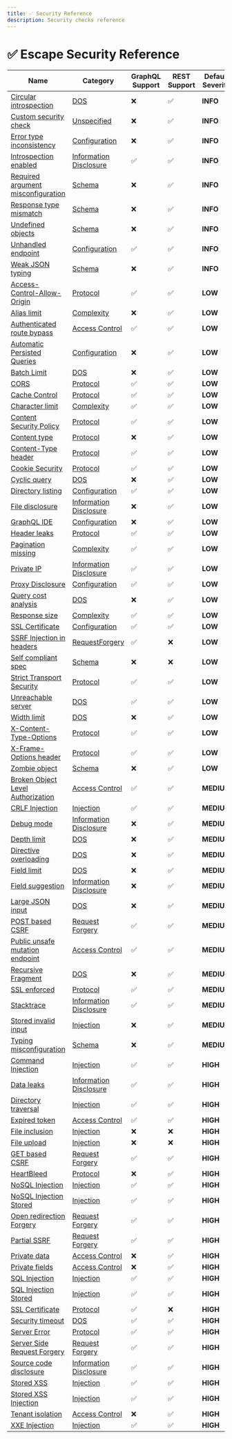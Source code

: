 ```yaml
---
title: ✅ Security Reference
description: Security checks reference
---
```



# ✅ Escape Security Reference

| Name | Category | GraphQL Support | REST Support | Default Severity | OWASP 2023 |
| ---- | -------- | --------------- | ------------ | ---------------- | ---------- |
| [Circular introspection](./dos/graphql_circular_introspection) | [DOS](../dos) | ❌ | ✅ |**<span className="info-severityom">INFO</span>** | [A08:2023](https://github.com/OWASP/API-Security/blob/master/editions/2023/en/0xa8-lack-of-protection-from-automated-threats.md) |
| [Custom security check](./unspecified/security_check) | [Unspecified](../unspecified) | ❌ | ✅ |**<span className="info-severityom">INFO</span>** | [A08:2023](https://github.com/OWASP/API-Security/blob/master/editions/2023/en/0xa8-lack-of-protection-from-automated-threats.md) |
| [Error type inconsistency](./configuration/error_type_inconsistency) | [Configuration](../configuration) | ❌ | ✅ |**<span className="info-severityom">INFO</span>** | [A08:2023](https://github.com/OWASP/API-Security/blob/master/editions/2023/en/0xa8-lack-of-protection-from-automated-threats.md) |
| [Introspection enabled](./information_disclosure/introspection_enabled) | [Information Disclosure](../information%20disclosure) | ✅ | ✅ |**<span className="info-severityom">INFO</span>** | [A07:2023](https://github.com/OWASP/API-Security/blob/master/editions/2023/en/0xa7-security-misconfiguration.md) |
| [Required argument misconfiguration](./schema/required_argument_misconfiguration) | [Schema](../schema) | ❌ | ✅ |**<span className="info-severityom">INFO</span>** | [A08:2023](https://github.com/OWASP/API-Security/blob/master/editions/2023/en/0xa8-lack-of-protection-from-automated-threats.md) |
| [Response type mismatch](./schema/response_type_missmatch) | [Schema](../schema) | ❌ | ✅ |**<span className="info-severityom">INFO</span>** | [A08:2019](https://github.com/OWASP/API-Security/blob/master/editions/2019/en/0xa8-injection.md) |
| [Undefined objects](./schema/undefined_object) | [Schema](../schema) | ❌ | ✅ |**<span className="info-severityom">INFO</span>** | [A09:2023](https://github.com/OWASP/API-Security/blob/master/editions/2023/en/0xa9-improper-assets-management.md) |
| [Unhandled endpoint](./configuration/unhandled_route) | [Configuration](../configuration) | ✅ | ✅ |**<span className="info-severityom">INFO</span>** | [A02:2023](https://github.com/OWASP/API-Security/blob/master/editions/2023/en/0xa2-broken-authentication.md) |
| [Weak JSON typing](./schema/weak_json_typing) | [Schema](../schema) | ❌ | ✅ |**<span className="info-severityom">INFO</span>** | [A08:2019](https://github.com/OWASP/API-Security/blob/master/editions/2019/en/0xa8-injection.md) |
| [Access-Control-Allow-Origin](./protocol/access_control_allow_origin) | [Protocol](../protocol) | ✅ | ✅ |**<span className="low-severity">LOW</span>** | [A07:2023](https://github.com/OWASP/API-Security/blob/master/editions/2023/en/0xa7-security-misconfiguration.md) |
| [Alias limit](./dos/graphql_alias_limit) | [Complexity](../complexity) | ❌ | ✅ |**<span className="low-severity">LOW</span>** | [A05:2023](https://github.com/OWASP/API-Security/blob/master/editions/2023/en/0xa5-broken-function-level-authorization.md) |
| [Authenticated route bypass](./access_control/auth_bypass) | [Access Control](../access%20control) | ✅ | ✅ |**<span className="low-severity">LOW</span>** | [A02:2023](https://github.com/OWASP/API-Security/blob/master/editions/2023/en/0xa2-broken-authentication.md) |
| [Automatic Persisted Queries](./configuration/graphql_apq) | [Configuration](../configuration) | ❌ | ✅ |**<span className="low-severity">LOW</span>** | [A08:2023](https://github.com/OWASP/API-Security/blob/master/editions/2023/en/0xa8-lack-of-protection-from-automated-threats.md) |
| [Batch Limit](./dos/graphql_batch_limit) | [DOS](../dos) | ❌ | ✅ |**<span className="low-severity">LOW</span>** | [A08:2023](https://github.com/OWASP/API-Security/blob/master/editions/2023/en/0xa8-lack-of-protection-from-automated-threats.md) |
| [CORS](./protocol/cors) | [Protocol](../protocol) | ✅ | ✅ |**<span className="low-severity">LOW</span>** | [A07:2023](https://github.com/OWASP/API-Security/blob/master/editions/2023/en/0xa7-security-misconfiguration.md) |
| [Cache Control](./protocol/cache_control) | [Protocol](../protocol) | ✅ | ✅ |**<span className="low-severity">LOW</span>** | [A07:2023](https://github.com/OWASP/API-Security/blob/master/editions/2023/en/0xa7-security-misconfiguration.md) |
| [Character limit](./dos/character_limit) | [Complexity](../complexity) | ✅ | ✅ |**<span className="low-severity">LOW</span>** | [A08:2023](https://github.com/OWASP/API-Security/blob/master/editions/2023/en/0xa8-lack-of-protection-from-automated-threats.md) |
| [Content Security Policy](./protocol/content_security_policy) | [Protocol](../protocol) | ✅ | ✅ |**<span className="low-severity">LOW</span>** | [A07:2023](https://github.com/OWASP/API-Security/blob/master/editions/2023/en/0xa7-security-misconfiguration.md) |
| [Content type](./protocol/graphql_content_type) | [Protocol](../protocol) | ❌ | ✅ |**<span className="low-severity">LOW</span>** | [A07:2023](https://github.com/OWASP/API-Security/blob/master/editions/2023/en/0xa7-security-misconfiguration.md) |
| [Content-Type header](./protocol/content_type) | [Protocol](../protocol) | ✅ | ✅ |**<span className="low-severity">LOW</span>** | [A07:2023](https://github.com/OWASP/API-Security/blob/master/editions/2023/en/0xa7-security-misconfiguration.md) |
| [Cookie Security](./protocol/set_cookie) | [Protocol](../protocol) | ✅ | ✅ |**<span className="low-severity">LOW</span>** | [A07:2023](https://github.com/OWASP/API-Security/blob/master/editions/2023/en/0xa7-security-misconfiguration.md) |
| [Cyclic query](./dos/cyclic_query) | [DOS](../dos) | ❌ | ✅ |**<span className="low-severity">LOW</span>** | [A07:2023](https://github.com/OWASP/API-Security/blob/master/editions/2023/en/0xa7-security-misconfiguration.md) |
| [Directory listing](./configuration/directory_listing) | [Configuration](../configuration) | ✅ | ✅ |**<span className="low-severity">LOW</span>** | [A01:2023](https://github.com/OWASP/API-Security/blob/master/editions/2023/en/0xa1-broken-object-level-authorization.md) |
| [File disclosure](./information_disclosure/file_disclosure) | [Information Disclosure](../information%20disclosure) | ❌ | ✅ |**<span className="low-severity">LOW</span>** | [A07:2023](https://github.com/OWASP/API-Security/blob/master/editions/2023/en/0xa7-security-misconfiguration.md) |
| [GraphQL IDE](./configuration/ide_enabled) | [Configuration](../configuration) | ❌ | ✅ |**<span className="low-severity">LOW</span>** | [A07:2023](https://github.com/OWASP/API-Security/blob/master/editions/2023/en/0xa7-security-misconfiguration.md) |
| [Header leaks](./protocol/header_leaks) | [Protocol](../protocol) | ✅ | ✅ |**<span className="low-severity">LOW</span>** | [A07:2023](https://github.com/OWASP/API-Security/blob/master/editions/2023/en/0xa7-security-misconfiguration.md) |
| [Pagination missing](./configuration/pagination_missing) | [Complexity](../complexity) | ✅ | ✅ |**<span className="low-severity">LOW</span>** | [A08:2023](https://github.com/OWASP/API-Security/blob/master/editions/2023/en/0xa8-lack-of-protection-from-automated-threats.md) |
| [Private IP](./information_disclosure/private_ip) | [Information Disclosure](../information%20disclosure) | ✅ | ✅ |**<span className="low-severity">LOW</span>** | [A01:2023](https://github.com/OWASP/API-Security/blob/master/editions/2023/en/0xa1-broken-object-level-authorization.md) |
| [Proxy Disclosure](./configuration/proxy_disclosure) | [Configuration](../configuration) | ✅ | ✅ |**<span className="low-severity">LOW</span>** | [A05:2023](https://github.com/OWASP/API-Security/blob/master/editions/2023/en/0xa5-broken-function-level-authorization.md) |
| [Query cost analysis](./dos/graphql_query_cost_analysis) | [DOS](../dos) | ❌ | ✅ |**<span className="low-severity">LOW</span>** | [A08:2023](https://github.com/OWASP/API-Security/blob/master/editions/2023/en/0xa8-lack-of-protection-from-automated-threats.md) |
| [Response size](./complexity/response_size) | [Complexity](../complexity) | ✅ | ✅ |**<span className="low-severity">LOW</span>** | [A07:2023](https://github.com/OWASP/API-Security/blob/master/editions/2023/en/0xa7-security-misconfiguration.md) |
| [SSL Certificate](./configuration/ssl_certificate) | [Configuration](../configuration) | ✅ | ✅ |**<span className="low-severity">LOW</span>** | [A06:2023](https://github.com/OWASP/API-Security/blob/master/editions/2023/en/0xa6-server-side-request-forgery.md) |
| [SSRF Injection in headers](./request_forgery/ssrf_header) | [RequestForgery](../requestforgery) | ✅ | ❌ |**<span className="low-severity">LOW</span>** | [A10:2023](https://github.com/OWASP/API-Security/blob/master/editions/2023/en/0xaa-unsafe-consumption-of-apis.md) |
| [Self compliant spec](./schema/self_compliant_spec) | [Schema](../schema) | ❌ | ❌ |**<span className="low-severity">LOW</span>** | [A02:2023](https://github.com/OWASP/API-Security/blob/master/editions/2023/en/0xa2-broken-authentication.md) |
| [Strict Transport Security](./protocol/strict_transport_security) | [Protocol](../protocol) | ✅ | ✅ |**<span className="low-severity">LOW</span>** | [A07:2023](https://github.com/OWASP/API-Security/blob/master/editions/2023/en/0xa7-security-misconfiguration.md) |
| [Unreachable server](./dos/unreachable_server) | [DOS](../dos) | ✅ | ✅ |**<span className="low-severity">LOW</span>** | [A08:2023](https://github.com/OWASP/API-Security/blob/master/editions/2023/en/0xa8-lack-of-protection-from-automated-threats.md) |
| [Width limit](./dos/graphql_width_limit) | [DOS](../dos) | ❌ | ✅ |**<span className="low-severity">LOW</span>** | [A04:2023](https://github.com/OWASP/API-Security/blob/master/editions/2023/en/0xa4-unrestricted-resource-consumption.md) |
| [X-Content-Type-Options](./protocol/x_content_type_options) | [Protocol](../protocol) | ✅ | ✅ |**<span className="low-severity">LOW</span>** | [A07:2023](https://github.com/OWASP/API-Security/blob/master/editions/2023/en/0xa7-security-misconfiguration.md) |
| [X-Frame-Options header](./protocol/x_frame_options) | [Protocol](../protocol) | ✅ | ✅ |**<span className="low-severity">LOW</span>** | [A07:2023](https://github.com/OWASP/API-Security/blob/master/editions/2023/en/0xa7-security-misconfiguration.md) |
| [Zombie object](./introspect/zombie_object) | [Schema](../schema) | ❌ | ✅ |**<span className="low-severity">LOW</span>** | [A09:2023](https://github.com/OWASP/API-Security/blob/master/editions/2023/en/0xa9-improper-assets-management.md) |
| [Broken Object Level Authorization](./access_control/bola) | [Access Control](../access%20control) | ✅ | ✅ |**<span className="medium-severity">MEDIUM</span>** | [A01:2023](https://github.com/OWASP/API-Security/blob/master/editions/2023/en/0xa1-broken-object-level-authorization.md) |
| [CRLF Injection](./injection/crlf) | [Injection](../injection) | ✅ | ✅ |**<span className="medium-severity">MEDIUM</span>** | [A08:2019](https://github.com/OWASP/API-Security/blob/master/editions/2019/en/0xa8-injection.md) |
| [Debug mode](./information_disclosure/debug_mode) | [Information Disclosure](../information%20disclosure) | ❌ | ✅ |**<span className="medium-severity">MEDIUM</span>** | [A07:2023](https://github.com/OWASP/API-Security/blob/master/editions/2023/en/0xa7-security-misconfiguration.md) |
| [Depth limit](./dos/graphql_depth_limit) | [DOS](../dos) | ❌ | ✅ |**<span className="medium-severity">MEDIUM</span>** | [A04:2023](https://github.com/OWASP/API-Security/blob/master/editions/2023/en/0xa4-unrestricted-resource-consumption.md) |
| [Directive overloading](./dos/graphql_directive_overload) | [DOS](../dos) | ❌ | ✅ |**<span className="medium-severity">MEDIUM</span>** | [A08:2023](https://github.com/OWASP/API-Security/blob/master/editions/2023/en/0xa8-lack-of-protection-from-automated-threats.md) |
| [Field limit](./dos/graphql_field_limit) | [DOS](../dos) | ❌ | ✅ |**<span className="medium-severity">MEDIUM</span>** | [A04:2023](https://github.com/OWASP/API-Security/blob/master/editions/2023/en/0xa4-unrestricted-resource-consumption.md) |
| [Field suggestion](./information_disclosure/graphql_field_suggestion) | [Information Disclosure](../information%20disclosure) | ❌ | ✅ |**<span className="medium-severity">MEDIUM</span>** | [A07:2023](https://github.com/OWASP/API-Security/blob/master/editions/2023/en/0xa7-security-misconfiguration.md) |
| [Large JSON input](./dos/large_json_input) | [DOS](../dos) | ❌ | ✅ |**<span className="medium-severity">MEDIUM</span>** | [A04:2023](https://github.com/OWASP/API-Security/blob/master/editions/2023/en/0xa4-unrestricted-resource-consumption.md) |
| [POST based CSRF](./request_forgery/csrf_post_based) | [Request Forgery](../request%20forgery) | ✅ | ✅ |**<span className="medium-severity">MEDIUM</span>** | [A02:2023](https://github.com/OWASP/API-Security/blob/master/editions/2023/en/0xa2-broken-authentication.md) |
| [Public unsafe mutation endpoint](./access_control/public_mutation_endpoint) | [Access Control](../access%20control) | ✅ | ✅ |**<span className="medium-severity">MEDIUM</span>** | [A05:2023](https://github.com/OWASP/API-Security/blob/master/editions/2023/en/0xa5-broken-function-level-authorization.md) |
| [Recursive Fragment](./dos/graphql_recursive_fragment) | [DOS](../dos) | ❌ | ✅ |**<span className="medium-severity">MEDIUM</span>** | [A08:2023](https://github.com/OWASP/API-Security/blob/master/editions/2023/en/0xa8-lack-of-protection-from-automated-threats.md) |
| [SSL enforced](./protocol/ssl) | [Protocol](../protocol) | ✅ | ✅ |**<span className="medium-severity">MEDIUM</span>** | [A02:2023](https://github.com/OWASP/API-Security/blob/master/editions/2023/en/0xa2-broken-authentication.md) |
| [Stacktrace](./information_disclosure/stacktrace) | [Information Disclosure](../information%20disclosure) | ✅ | ✅ |**<span className="medium-severity">MEDIUM</span>** | [A07:2023](https://github.com/OWASP/API-Security/blob/master/editions/2023/en/0xa7-security-misconfiguration.md) |
| [Stored invalid input](./schema/typing_misconfigurations_stored) | [Injection](../injection) | ❌ | ✅ |**<span className="medium-severity">MEDIUM</span>** | [A03:2023](https://github.com/OWASP/API-Security/blob/master/editions/2023/en/0xa3-broken-object-property-level-authorization.md) |
| [Typing misconfiguration](./schema/typing_misconfiguration) | [Schema](../schema) | ❌ | ✅ |**<span className="medium-severity">MEDIUM</span>** | [A08:2019](https://github.com/OWASP/API-Security/blob/master/editions/2019/en/0xa8-injection.md) |
| [Command Injection](./injection/command) | [Injection](../injection) | ✅ | ✅ |**<span className="high-severity">HIGH</span>** | [A08:2019](https://github.com/OWASP/API-Security/blob/master/editions/2019/en/0xa8-injection.md) |
| [Data leaks](./information_disclosure/data_leaks) | [Information Disclosure](../information%20disclosure) | ✅ | ✅ |**<span className="high-severity">HIGH</span>** | [A01:2023](https://github.com/OWASP/API-Security/blob/master/editions/2023/en/0xa1-broken-object-level-authorization.md) |
| [Directory traversal](./injection/directory_traversal) | [Injection](../injection) | ✅ | ✅ |**<span className="high-severity">HIGH</span>** | [A08:2019](https://github.com/OWASP/API-Security/blob/master/editions/2019/en/0xa8-injection.md) |
| [Expired token](./access_control/expired_token) | [Access Control](../access%20control) | ✅ | ✅ |**<span className="high-severity">HIGH</span>** | [A02:2023](https://github.com/OWASP/API-Security/blob/master/editions/2023/en/0xa2-broken-authentication.md) |
| [File inclusion](./injection/file_inclusion) | [Injection](../injection) | ❌ | ❌ |**<span className="high-severity">HIGH</span>** | [A08:2019](https://github.com/OWASP/API-Security/blob/master/editions/2019/en/0xa8-injection.md) |
| [File upload](./injection/file_upload) | [Injection](../injection) | ❌ | ❌ |**<span className="high-severity">HIGH</span>** | [A07:2023](https://github.com/OWASP/API-Security/blob/master/editions/2023/en/0xa7-security-misconfiguration.md) |
| [GET based CSRF](./request_forgery/csrf_get_based) | [Request Forgery](../request%20forgery) | ✅ | ✅ |**<span className="high-severity">HIGH</span>** | [A02:2023](https://github.com/OWASP/API-Security/blob/master/editions/2023/en/0xa2-broken-authentication.md) |
| [HeartBleed](./protocol/heartbleed) | [Protocol](../protocol) | ❌ | ✅ |**<span className="high-severity">HIGH</span>** | [A07:2023](https://github.com/OWASP/API-Security/blob/master/editions/2023/en/0xa7-security-misconfiguration.md) |
| [NoSQL Injection](./injection/nosql) | [Injection](../injection) | ✅ | ✅ |**<span className="high-severity">HIGH</span>** | [A09:2023](https://github.com/OWASP/API-Security/blob/master/editions/2023/en/0xa9-improper-assets-management.md) |
| [NoSQL Injection Stored](./injection/nosql_stored) | [Injection](../injection) | ✅ | ✅ |**<span className="high-severity">HIGH</span>** | [A09:2023](https://github.com/OWASP/API-Security/blob/master/editions/2023/en/0xa9-improper-assets-management.md) |
| [Open redirection Forgery](./request_forgery/open_redirect) | [Request Forgery](../request%20forgery) | ✅ | ✅ |**<span className="high-severity">HIGH</span>** | [A03:2023](https://github.com/OWASP/API-Security/blob/master/editions/2023/en/0xa3-broken-object-property-level-authorization.md) |
| [Partial SSRF](./request_forgery/ssrf_partial) | [Request Forgery](../request%20forgery) | ✅ | ✅ |**<span className="high-severity">HIGH</span>** | [A06:2023](https://github.com/OWASP/API-Security/blob/master/editions/2023/en/0xa6-server-side-request-forgery.md) |
| [Private data](./access_control/private_data) | [Access Control](../access%20control) | ❌ | ✅ |**<span className="high-severity">HIGH</span>** | [A03:2023](https://github.com/OWASP/API-Security/blob/master/editions/2023/en/0xa3-broken-object-property-level-authorization.md) |
| [Private fields](./access_control/private_fields) | [Access Control](../access%20control) | ❌ | ✅ |**<span className="high-severity">HIGH</span>** | [A01:2023](https://github.com/OWASP/API-Security/blob/master/editions/2023/en/0xa1-broken-object-level-authorization.md) |
| [SQL Injection](./injection/sql) | [Injection](../injection) | ✅ | ✅ |**<span className="high-severity">HIGH</span>** | [A09:2023](https://github.com/OWASP/API-Security/blob/master/editions/2023/en/0xa9-improper-assets-management.md) |
| [SQL Injection Stored](./injection/sql_stored) | [Injection](../injection) | ✅ | ✅ |**<span className="high-severity">HIGH</span>** | [A09:2023](https://github.com/OWASP/API-Security/blob/master/editions/2023/en/0xa9-improper-assets-management.md) |
| [SSL Certificate](./protocol/ssl_certificate) | [Protocol](../protocol) | ✅ | ❌ |**<span className="high-severity">HIGH</span>** | [A02:2023](https://github.com/OWASP/API-Security/blob/master/editions/2023/en/0xa2-broken-authentication.md) |
| [Security timeout](./dos/timeout) | [DOS](../dos) | ✅ | ✅ |**<span className="high-severity">HIGH</span>** | [A07:2023](https://github.com/OWASP/API-Security/blob/master/editions/2023/en/0xa7-security-misconfiguration.md) |
| [Server Error](./protocol/server_error) | [Protocol](../protocol) | ✅ | ✅ |**<span className="high-severity">HIGH</span>** | [A05:2023](https://github.com/OWASP/API-Security/blob/master/editions/2023/en/0xa5-broken-function-level-authorization.md) |
| [Server Side Request Forgery](./request_forgery/ssrf) | [Request Forgery](../request%20forgery) | ✅ | ✅ |**<span className="high-severity">HIGH</span>** | [A06:2023](https://github.com/OWASP/API-Security/blob/master/editions/2023/en/0xa6-server-side-request-forgery.md) |
| [Source code disclosure](./information_disclosure/code) | [Information Disclosure](../information%20disclosure) | ✅ | ✅ |**<span className="high-severity">HIGH</span>** | [A07:2023](https://github.com/OWASP/API-Security/blob/master/editions/2023/en/0xa7-security-misconfiguration.md) |
| [Stored XSS](./injection/xss) | [Injection](../injection) | ✅ | ✅ |**<span className="high-severity">HIGH</span>** | [A08:2019](https://github.com/OWASP/API-Security/blob/master/editions/2019/en/0xa8-injection.md) |
| [Stored XSS Injection](./injection/xss_stored) | [Injection](../injection) | ✅ | ✅ |**<span className="high-severity">HIGH</span>** | [A08:2019](https://github.com/OWASP/API-Security/blob/master/editions/2019/en/0xa8-injection.md) |
| [Tenant isolation](./access_control/tenant_isolation) | [Access Control](../access%20control) | ❌ | ✅ |**<span className="high-severity">HIGH</span>** | [A05:2023](https://github.com/OWASP/API-Security/blob/master/editions/2023/en/0xa5-broken-function-level-authorization.md) |
| [XXE Injection](./injection/xxe) | [Injection](../injection) | ✅ | ✅ |**<span className="high-severity">HIGH</span>** | [A08:2019](https://github.com/OWASP/API-Security/blob/master/editions/2019/en/0xa8-injection.md) |
